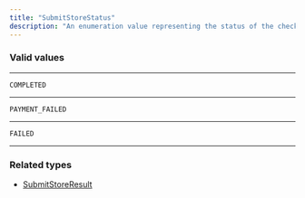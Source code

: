 ```yaml
---
title: "SubmitStoreStatus"
description: "An enumeration value representing the status of the checkout."
---
```


### Valid values

---

`COMPLETED`

---

`PAYMENT_FAILED`

---

`FAILED`

---

### Related types

* [SubmitStoreResult](/reference/submitstoreresult)
